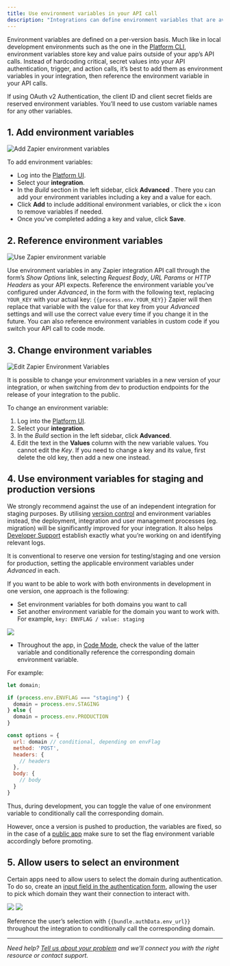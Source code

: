 ```yaml
---
title: Use environment variables in your API call
description: "Integrations can define environment variables that are available when the app’s code executes. They are useful when you have data like an OAuth client ID and secret that you don’t want to commit to source control. Environment variables can also be used as a way to toggle between a staging and production environment during app development and this would be recommended instead of the use of an independent integration for staging purposes."
---
```


Environment variables are defined on a per-version basis. Much like in local development environments such as the one in the [Platform CLI](https://github.com/zapier/zapier-platform/blob/main/packages/cli/README.md#environment), environment variables store key and value pairs outside of your app’s API calls. Instead of hardcoding critical, secret values into your API authentication, trigger, and action calls, it’s best to add them as environment variables in your integration, then reference the environment variable in your API calls.

If using OAuth v2 Authentication, the client ID and client secret fields are reserved environment variables. You’ll need to use custom variable names for any other variables.

## 1\. Add environment variables
<Frame>
  <img src="/images/52c80699c321084eaaf7b387c47bd438.png" alt="Add Zapier environment variables"/>
</Frame>

To add environment variables:

*   Log into the [Platform UI](https://zapier.com/app/developer).
*   Select your **integration**.
*   In the _Build_ section in the left sidebar, click **Advanced** . There you can add your environment variables including a key and a value for each.
*   Click **Add** to include additional environment variables, or click the `x` icon to remove variables if needed.
*   Once you’ve completed adding a key and value, click **Save**.

## 2\. Reference environment variables

<Frame caption="Use environment variables in Zapier’s API call forms or in custom code">
  <img src="/images/226591ede97cbcde75481b38fa0cd64f.png" alt="Use Zapier environment variable"/>
</Frame>


Use environment variables in any Zapier integration API call through the form’s _Show Options_ link, selecting _Request Body_, _URL Params_ or _HTTP Headers_ as your API expects. Reference the environment variable you’ve configured under _Advanced_, in the form with the following text, replacing `YOUR_KEY` with your actual key: `{{process.env.YOUR_KEY}}` Zapier will then replace that variable with the value for that key from your _Advanced_ settings and will use the correct value every time if you change it in the future. You can also reference environment variables in custom code if you switch your API call to code mode.

## 3\. Change environment variables
<Frame caption="You can change environment variable values, but not the original keys">
  <img src="/images/2bbe32e1bcfd77c62a75fce5be6eb03a.png" alt="Edit Zapier Environment Variables"/>
</Frame>

It is possible to change your environment variables in a new version of your integration, or when switching from dev to production endpoints for the release of your integration to the public.

To change an environment variable:

1.  Log into the [Platform UI](https://zapier.com/app/developer).
2.  Select your **integration**.
3.  In the _Build_ section in the left sidebar, click **Advanced**.
4.  Edit the text in the **Values** column with the new variable values. You cannot edit the _Key_. If you need to change a key and its value, first delete the old key, then add a new one instead.

## 4\. Use environment variables for staging and production versions

We strongly recommend against the use of an independent integration for staging purposes. By utilising [version control](/manage/versions) and environment variables instead, the deployment, integration and user management processes (eg. migration) will be significantly improved for your integration. It also helps [Developer Support](https://developer.zapier.com/contact) establish exactly what you’re working on and identifying relevant logs.

It is conventional to reserve one version for testing/staging and one version for production, setting the applicable environment variables under _Advanced_ in each.

If you want to be able to work with both environments in development in one version, one approach is the following:

*   Set environment variables for both domains you want to call
*   Set another environment variable for the domain you want to work with. For example, `key: ENVFLAG / value: staging`
<Frame>
  <img src="/images/e2820a532b072401560d6c6afd7c90f8.png"/>
</Frame>

*   Throughout the app, in [Code Mode](/build/code-mode), check the value of the latter variable and conditionally reference the corresponding domain environment variable.

For example:

```js
let domain;

if (process.env.ENVFLAG === "staging") {
  domain = process.env.STAGING
} else {
  domain = process.env.PRODUCTION
}

const options = {
  url: domain // conditional, depending on envFlag
  method: 'POST',
  headers: {
    // headers
  },
  body: {
    // body
  }
}
```

Thus, during development, you can toggle the value of one environment variable to conditionally call the corresponding domain.

However, once a version is pushed to production, the variables are fixed, so in the case of a [public app](/quickstart/private-vs-public-integrations) make sure to set the flag environment variable accordingly before promoting.

## 5\. Allow users to select an environment

Certain apps need to allow users to select the domain during authentication. To do so, create an [input field in the authentication form](/build/oauth#optional-input-form), allowing the user to pick which domain they want their connection to interact with.

<Frame>
  <img src="/images/8da73bce1eb9f7b20c018be357c765b1.png"/>
</Frame>
<Frame>
  <img src="/images/10bd5195508ba9d9cc43e711504f96be.png"/>
</Frame>

Reference the user’s selection with `{{bundle.authData.env_url}}` throughout the integration to conditionally call the corresponding domain.

- - -

_Need help? [Tell us about your problem](https://developer.zapier.com/contact) and we’ll connect you with the right resource or contact support._
